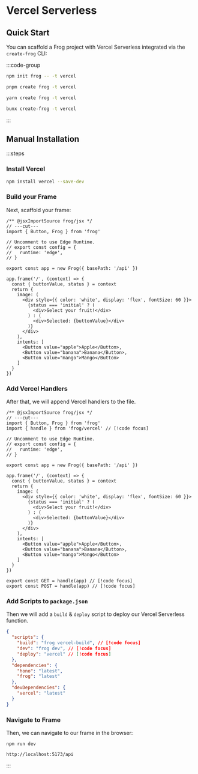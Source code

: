 # Vercel Serverless

## Quick Start

You can scaffold a Frog project with Vercel Serverless integrated via the `create-frog` CLI:

:::code-group

```bash [npm]
npm init frog -- -t vercel
```

```bash [pnpm]
pnpm create frog -t vercel
```

```bash [yarn]
yarn create frog -t vercel
```

```bash [bun]
bunx create-frog -t vercel
```

:::

## Manual Installation

:::steps

### Install Vercel

```bash
npm install vercel --save-dev
```

### Build your Frame

Next, scaffold your frame:

```tsx twoslash [src/index.tsx]
/** @jsxImportSource frog/jsx */
// ---cut---
import { Button, Frog } from 'frog'

// Uncomment to use Edge Runtime.
// export const config = {
//   runtime: 'edge',
// }

export const app = new Frog({ basePath: '/api' })

app.frame('/', (context) => {
  const { buttonValue, status } = context
  return {
    image: (
      <div style={{ color: 'white', display: 'flex', fontSize: 60 }}>
        {status === 'initial' ? (
          <div>Select your fruit!</div>
        ) : (
          <div>Selected: {buttonValue}</div>
        )}
      </div>
    ),
    intents: [
      <Button value="apple">Apple</Button>,
      <Button value="banana">Banana</Button>,
      <Button value="mango">Mango</Button>
    ]
  }
})
```

### Add Vercel Handlers

After that, we will append Vercel handlers to the file.

```tsx twoslash [src/index.tsx]
/** @jsxImportSource frog/jsx */
// ---cut---
import { Button, Frog } from 'frog'
import { handle } from 'frog/vercel' // [!code focus]

// Uncomment to use Edge Runtime.
// export const config = {
//   runtime: 'edge',
// }

export const app = new Frog({ basePath: '/api' })

app.frame('/', (context) => {
  const { buttonValue, status } = context
  return {
    image: (
      <div style={{ color: 'white', display: 'flex', fontSize: 60 }}>
        {status === 'initial' ? (
          <div>Select your fruit!</div>
        ) : (
          <div>Selected: {buttonValue}</div>
        )}
      </div>
    ),
    intents: [
      <Button value="apple">Apple</Button>,
      <Button value="banana">Banana</Button>,
      <Button value="mango">Mango</Button>
    ]
  }
})

export const GET = handle(app) // [!code focus]
export const POST = handle(app) // [!code focus]
```

### Add Scripts to `package.json`

Then we will add a `build` & `deploy` script to deploy our Vercel Serverless function.

```json
{
  "scripts": {
    "build": "frog vercel-build", // [!code focus]
    "dev": "frog dev", // [!code focus]
    "deploy": "vercel" // [!code focus]
  },
  "dependencies": {
    "hono": "latest",
    "frog": "latest"
  },
  "devDependencies": {
    "vercel": "latest"
  }
}
```

### Navigate to Frame

Then, we can navigate to our frame in the browser:

`npm run dev`

`http://localhost:5173/api`

:::